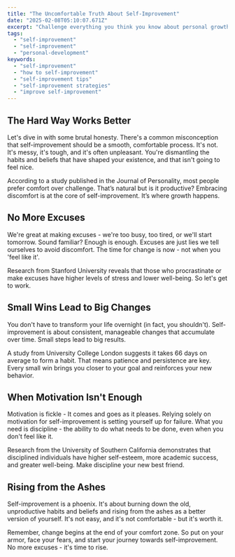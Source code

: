 ```yaml
---
title: "The Uncomfortable Truth About Self-Improvement"
date: "2025-02-08T05:10:07.671Z"
excerpt: "Challenge everything you think you know about personal growth."
tags:
  - "self-improvement"
  - "self-improvement"
  - "personal-development"
keywords:
  - "self-improvement"
  - "how to self-improvement"
  - "self-improvement tips"
  - "self-improvement strategies"
  - "improve self-improvement"
---
```


## The Hard Way Works Better

Let's dive in with some brutal honesty. There's a common misconception that self-improvement should be a smooth, comfortable process. It's not. It's messy, it's tough, and it's often unpleasant. You're dismantling the habits and beliefs that have shaped your existence, and that isn't going to feel nice. 

According to a study published in the Journal of Personality, most people prefer comfort over challenge. That’s natural but is it productive? Embracing discomfort is at the core of self-improvement. It’s where growth happens.

## No More Excuses

We're great at making excuses - we're too busy, too tired, or we'll start tomorrow. Sound familiar? Enough is enough. Excuses are just lies we tell ourselves to avoid discomfort. The time for change is now - not when you 'feel like it'. 

Research from Stanford University reveals that those who procrastinate or make excuses have higher levels of stress and lower well-being. So let's get to work.

## Small Wins Lead to Big Changes

You don't have to transform your life overnight (in fact, you shouldn't). Self-improvement is about consistent, manageable changes that accumulate over time. Small steps lead to big results.

A study from University College London suggests it takes 66 days on average to form a habit. That means patience and persistence are key. Every small win brings you closer to your goal and reinforces your new behavior.

## When Motivation Isn't Enough

Motivation is fickle - It comes and goes as it pleases. Relying solely on motivation for self-improvement is setting yourself up for failure. What you need is discipline - the ability to do what needs to be done, even when you don't feel like it.

Research from the University of Southern California demonstrates that disciplined individuals have higher self-esteem, more academic success, and greater well-being. Make discipline your new best friend.

## Rising from the Ashes

Self-improvement is a phoenix. It's about burning down the old, unproductive habits and beliefs and rising from the ashes as a better version of yourself. It's not easy, and it's not comfortable - but it's worth it.

Remember, change begins at the end of your comfort zone. So put on your armor, face your fears, and start your journey towards self-improvement. No more excuses - it's time to rise.